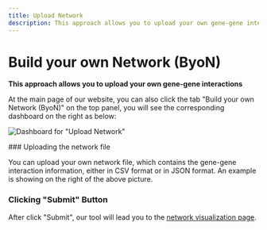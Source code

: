 ```yaml
---
title: Upload Network
description: This approach allows you to upload your own gene-gene interactions
---
```


# Build your own Network (ByoN)

**This approach allows you to upload your own gene-gene interactions**

At the main page of our website, you can also click the tab "Build your own Network (ByoN)" on the top panel, you will see the corresponding dashboard on the right as below:

![Dashboard for "Upload Network"](../../public/image/docs/dashboard-upload-network.png)

<Steps>
### Uploading the network file

You can upload your own network file, which contains the gene-gene interaction information, either in CSV format or in JSON format. An example is showing on the right of the above picture.

### Clicking "Submit" Button

After click "Submit", our tool will lead you to the [network visualization page](../network-visualization.mdx).
</Steps>